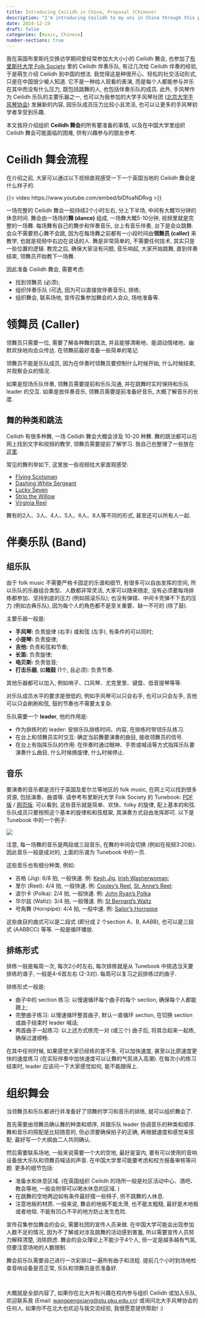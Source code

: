 ```yaml
---
title: Introducing Ceilidh in China, Proposal (Chinese)
description: "I'm introducing Ceilidh to my uni in China through this post in Chinese, after coming back from UK where I enjoyed taking part in Ceilidh events and performed in a Ceilidh band."
date: 2024-12-19
draft: false
categories: [music, Chinese]
number-sections: true
---
```


我在英国布里斯托交换访学期间曾经常参加大大小小的 Ceilidh 舞会, 也参加了[布里斯托大学 Folk Society](https://bristolfolksoc.com) 里的 Ceilidh 伴奏乐队, 有过几次给 Ceilidh 伴奏的经验, 于是萌生介绍 Ceilidh 到中国的想法. 我觉得这是种很开心、轻松的社交活动形式, 只是在中国很少被人知道. 它不是一种给人观看的表演, 而是每个人都能参与并乐在其中而没有什么压力, 既包括跳舞的人, 也包括伴奏乐队的成员. 此外, 手风琴作为 Ceilidh 乐队的主要乐器之一, 也可以为我参加的大学手风琴社团 ([北京大学手风琴协会](https://space.bilibili.com/627462688/)) 发展新的内容, 因乐队成员压力比较小且灵活, 也可以让更多的手风琴初学者享受到乐趣. 

本文我将介绍组织 **Ceilidh 舞会**的所有要准备的事情, 以及在中国大学里组织 Ceilidh 舞会可能面临的困难, 供有兴趣参与的朋友参考. 

# Ceilidh 舞会流程

在介绍之前, 大家可以通过以下视频直观感受一下一个英国当地的 Ceilidh 舞会是什么样子的.

{{< video https://www.youtube.com/embed/blDfoaNDRvg >}}

一场完整的 Ceilidh 舞会一般持续2个小时左右, 分上下半场, 中间有大概15分钟的休息时间. 舞会由一场场的**舞 (dance)** 组成, 一场舞大概5-10分钟, 视频里就是完整的一场舞. 每场舞有自己的舞步和伴奏音乐, 台上有音乐伴奏, 台下是会众跳舞. 会众不需要担心舞不会跳, 因为在每场舞之前都有一小段时间由**领舞员 (caller)** 来教学, 也就是视频中右边在说话的人. 舞是非常简单的, 不需要任何技术, 其实只是一些位置的逻辑. 教完之后, 确保大家没有问题, 音乐响起, 大家开始跳舞, 直到伴奏结束, 领舞员开始教下一场舞. 

因此准备 Ceilidh 舞会, 需要考虑: 

- 找到领舞员 (必须);
- 组织伴奏乐队 (可选, 因为可以直接放伴奏音乐), 排练; 
- 组织舞会, 联系场地, 宣传召集参加舞会的人会众, 场地准备等.

# 领舞员 (Caller)

领舞员只需要一位, 需要了解各种舞的跳法, 并且能够清晰地、能调动情绪地、幽默欢快地向会众传达. 在领舞前最好准备一些简单的笔记. 

领舞员不能是乐队成员, 因为在伴奏时领舞员要控制什么时候开始, 什么时候结束, 并观察会众的情况. 

如果是现场乐队伴奏, 领舞员需要提前和乐队沟通, 并在跳舞时实时保持和乐队 leader 的交互. 如果是放伴奏音乐, 领舞员需要提前准备好音乐, 大概了解音乐的长度. 

## 舞的种类和跳法

Ceilidh 有很多种舞, 一场 Ceilidh 舞会大概会涉及 10-20 种舞. 舞的跳法都可以在网上找到文字和视频的教学, 领舞员需要提前了解学习. 我自己也整理了一些放在[这里](Ceilidh-dances-calling.qmd). 

常见的舞列举如下, 这里放一些视频给大家直观感受: 

- [Flying Scotsman](https://www.youtube.com/watch?v=jyVX0F95M5w)
- [Dashing White Sergeant](https://www.youtube.com/watch?v=1IS2fT0o_vs)
- [Lucky Seven](https://www.youtube.com/watch?v=E7VHA_prLok)
- [Strip the Willow](https://www.youtube.com/watch?v=B2C3UnanPQ0)
- [Virginia Reel](https://www.youtube.com/watch?v=gnLEnf-6S_U)

舞有的2人、3人、4人、5人、6人、8人等不同的形式, 甚至还可以所有人一起. 




# 伴奏乐队 (Band)

## 组乐队

由于 folk music 不需要严格卡固定的乐谱和细节, 有很多可以自由发挥的空间, 所以乐队的乐器组合类型、人数都非常灵活, 大家可以随来随走, 没有必须要每场排练都参加、坚持到底的压力 (例如摇滚乐队); 也没有弹错、中间卡壳弹不下去的压力 (例如古典乐队), 因为每个人的角色都不是至关重要、缺一不可的 (除了鼓). 

主要乐器一般是:

- **手风琴:** 负责旋律 (右手) 或和弦 (左手), 有条件的可以同时;
- **小提琴:** 负责旋律;
- **吉他:** 负责和弦和节奏;
- **长笛:** 负责旋律;
- **电贝斯:** 负责低音; 
- **打击乐器**, 如**箱鼓** (1个, 且必须): 负责节奏.

其他乐器都可以加入, 例如哨子、口风琴、尤克里里、键盘、低音提琴等等.

对乐队成员水平的要求是很低的, 例如手风琴可以只会右手, 也可以只会左手, 吉他可以只会刷刷和弦, 鼓的节奏也不需要太复杂. 

乐队需要一个 **leader**, 他的作用是:

- 作为排练时的 leader: 安排乐队排练时间、内容, 在排练时带领乐队练习. 
- 在台上和领舞员实时交互: 确定当前舞要演奏的曲目, 接收领舞员的信号.
- 在台上有指挥乐队的作用: 在伴奏时通过眼神、手势或喊话等方式指挥乐队要演奏什么曲目, 什么时候换旋律, 什么时候停止.



## 音乐

要演奏的音乐都是流行于英国及爱尔兰等地区的 folk music, 在网上可以找到很多资源, 包括演奏、曲谱等. 请参考布里斯托大学 Folk Society 的 Tunebook:  [PDF 版](https://bristolfolksoc.com/wp-content/uploads/2021/08/BUFS-Band-Tunebook-2020-21-v2.pdf) / [网页版](https://bristolfolksoc.github.io/tunes.html). 可以看到, 这些音乐就是简单、欢快、folky 的旋律, 配上基本的和弦. 乐队成员只要按照这个基本的旋律和和弦框架, 其演奏方式自由发挥即可. 以下是 Tunebook 中的一个例子:

![](assets/Ceilidh-tunes-example.png)


注意, 每一场舞的音乐是两段或三段音乐, 在舞的中间会切换 (例如在视频3:20处). 因此音乐一般是成对的, 上面的乐谱为 Tunebook 中的一页.

这些音乐也有细分种类, 例如:

- 吉格 (Jig): 6/8 拍, 一般快速. 例: [Kesh Jig](https://www.youtube.com/watch?v=aV90v6pyK18), [Irish Washerwoman](https://www.youtube.com/watch?v=KuMDjNQrdjY);
- 里尔 (Reel): 4/4 拍, 一般快速. 例: [Cooley's Reel](https://www.youtube.com/watch?v=ROJw69fWCXw), [St. Anne's Reel](https://www.youtube.com/watch?v=RbQv0-ZxA3E);
- 波尔卡 (Polka): 2/4 拍, 一般快速. 例: [John Ryan's Polka](https://www.youtube.com/watch?v=FiCm5ewRgI4)
- 华尔兹 (Waltz): 3/4 拍, 一般慢速. 例: [St Bernard's Waltz](https://www.youtube.com/watch?v=AaFfACr9pio)
- 号角舞 (Hornpipe): 4/4 拍, 一般中速. 例: [Sailor's Hornpipe](https://www.youtube.com/watch?v=seaR6OoEgAI)

这些曲目的曲式可以是二段式 (即分成 2 个section A、B, AABB), 也可以是三段式 (AABBCC) 等等. 一般是循环播放.


## 排练形式

排练一般是每周一次, 每次2小时左右, 每次排练就是从 Tunebook 中挑选当天要排练的谱子, 一般是4-6首左右 (2-3对). 每周可以复习之前排练过的曲子. 

排练形式一般是:

- 曲子中的 section 练习: 以慢速循环每个曲子的每个 section, 确保每个人都能跟上;
- 完整曲子练习: 以慢速循环整首曲子, 默认一直循环 section, 在切换 section 或曲子结束时 leader 喊话; 
- 两首曲子一起练习: 以上述方式练完一对 (或三个) 曲子后, 将其合起来一起练, 确保过渡顺畅.

在其中任何时候, 如果感觉大家已经练的差不多, 可以加快速度, 甚至以比原速度更快的速度练习 (在实际伴奏中加快速度可以让舞的气氛进入高潮). 在每次小的练习结束时, leader 应该问一下大家感觉如何, 能不能跟得上. 


# 组织舞会

当领舞员和乐队都进行并准备好了领舞的学习和音乐的排练, 就可以组织舞会了.

首先需要由领舞员确认舞的种类和顺序, 并跟乐队 leader 协调音乐的种类和顺序. 舞和音乐的搭配是比较随意的, 但必须要确保拍子的正确, 再根据速度和感觉来搭配. 最好写一个大纲由二人共同确认.

然后需要联系场地, 一般来说需要一个大的空地, 最好是室内, 要有可以使用的音响设备放大乐队和领舞员喊话的声音. 在中国大学里可能要考虑和校方报备审核等问题. 更多的细节包括:

- 准备水和休息区域. (在英国组织 Ceilidh 的场所一般是社区活动中心、酒吧、教会等地, 一般会附带可以喝水休息的区域. )
- 在跳舞的空地两边如有条件最好摆一些椅子, 供不跳舞的人休息.
- 注意地板的材质. 一般来说, 舞会的地板不能太滑, 也不能太粗糙, 最好是木地板或者地毯. 不能有凹凸不平的地方防止发生危险. 

宣传召集参加舞会的会众, 需要社团的宣传人员来做. 在中国大学可能会出现参加人数不足的情况, 因为不了解或对涉及跳舞的活动感到害羞, 所以需要宣传人员努力解释清楚, 消除顾虑. 舞会的会众理论上不能少于4个人, 但一定是越多越有气氛, 但要注意场地的人数限制. 

舞会前乐队需要自己进行一次彩排过一遍所有曲子和流程. 提前几个小时到场地检查音响设备是否正常, 乐队和领舞员是否准备好. 


<br>

大概就是全部内容了, 如果你在北大并有兴趣在校内参与组织 Ceilidh 或加入乐队, 欢迎联系我 (Email: <wangpengxiang@stu.pku.edu.cn>) 或询问北大手风琴协会的任何人. 如果你不在北大也欢迎与我交流经验, 我很愿意提供帮助! :)